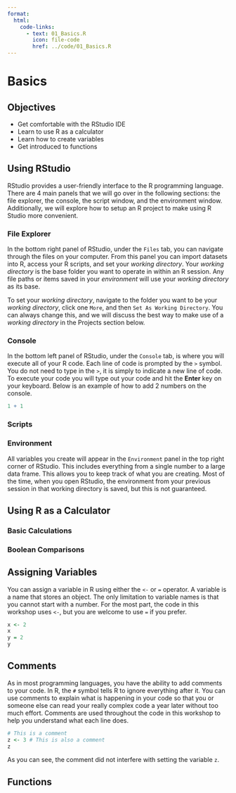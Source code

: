 ```yaml
---
format:
  html:
    code-links:
      - text: 01_Basics.R
        icon: file-code
        href: ../code/01_Basics.R
---
```


# Basics

## Objectives

-   Get comfortable with the RStudio IDE
-   Learn to use R as a calculator
-   Learn how to create variables
-   Get introduced to functions

## Using RStudio

RStudio provides a user-friendly interface to the R programming language. There are 4 main panels that we will go over in the following sections: the file explorer, the console, the script window, and the environment window. Additionally, we will explore how to setup an R project to make using R Studio more convenient.

### File Explorer

In the bottom right panel of RStudio, under the `Files` tab, you can navigate through the files on your computer. From this panel you can import datasets into R, access your R scripts, and set your *working directory*. Your *working directory* is the base folder you want to operate in within an R session. Any file paths or items saved in your *environment* will use your *working directory* as its base.

To set your *working directory*, navigate to the folder you want to be your *working directory*, click one `More`, and then `Set As Working Directory`. You can always change this, and we will discuss the best way to make use of a *working directory* in the Projects section below.

### Console

In the bottom left panel of RStudio, under the `Console` tab, is where you will execute all of your R code. Each line of code is prompted by the `>` symbol. You do not need to type in the `>`, it is simply to indicate a new line of code. To execute your code you will type out your code and hit the **Enter** key on your keyboard. Below is an example of how to add 2 numbers on the console.

```r
1 + 1
```

### Scripts

### Environment

All variables you create will appear in the `Environment` panel in the top right corner of RStudio. This includes everything from a single number to a large data frame. This allows you to keep track of what you are creating. Most of the time, when you open RStudio, the environment from your previous session in that working directory is saved, but this is not guaranteed.

## Using R as a Calculator

### Basic Calculations

### Boolean Comparisons

## Assigning Variables

You can assign a variable in R using either the `<-` or `=` operator. A variable is a name that stores an object. The only limitation to variable names is that you cannot start with a number. For the most part, the code in this workshop uses `<-`, but you are welcome to use `=` if you prefer.

```r
x <- 2
x
y = 2
y
```

## Comments

As in most programming languages, you have the ability to add comments to your code. In R, the `#` symbol tells R to ignore everything after it. You can use comments to explain what is happening in your code so that you or someone else can read your really complex code a year later without too much effort. Comments are used throughout the code in this workshop to help you understand what each line does.

```r
# This is a comment
z <- 3 # This is also a comment
z
```

As you can see, the comment did not interfere with setting the variable `z`.

## Functions
